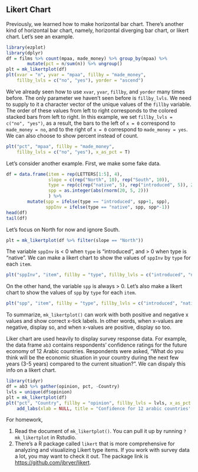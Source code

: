 ## Likert Chart

Previously, we learned how to make horizontal bar chart. There's another kind of
horizontal bar chart, namely, horizontal diverging bar chart, or likert chart. 
Let's see an example.
```r
library(ezplot)
library(dplyr)
df = films %>% count(mpaa, made_money) %>% group_by(mpaa) %>%
        mutate(pct = n/sum(n)) %>% ungroup()
plt = mk_likertplot(df)
plt(xvar = "n", yvar = "mpaa", fillby = "made_money", 
    fillby_lvls = c("no", "yes"), yorder = "ascend")
```

We've already seen how to use `xvar`, `yvar`, `fillby`, and `yorder` many times 
before. The only parameter we haven't seen before is `fillby_lvls`. We need to 
supply to it a character vector of the unique values of the `fillby` variable.
The order of these values from left to right corresponds to the colored stacked
bars from left to right. In this example, we set `fillby_lvls = c("no", "yes")`,
as a result, the bars to the left of `x = 0` correspond to `made_money = no`, 
and to the right of `x = 0` correspond to `made_money = yes`. We can also choose 
to show percent instead of count.
```r
plt("pct", "mpaa", fillby = "made_money", 
    fillby_lvls = c("no", "yes"), x_as_pct = T)
```


Let's consider another example. First, we make some fake data.
```r
df = data.frame(item = rep(LETTERS[1:5], 4),
                slope = c(rep("North", 10), rep("South", 10)),
                type = rep(c(rep("native", 5), rep("introduced", 5)), 2),
                spp = as.integer(abs(rnorm(20, 5, 2)))
                ) %>% 
        mutate(spp = ifelse(type == "introduced", spp+1, spp),
               sppInv = ifelse(type == "native", spp, spp*-1))
head(df)
tail(df)
```

Let's focus on North for now and ignore South. 
```r
plt = mk_likertplot(df %>% filter(slope == "North"))
```

The variable `sppInv` is < 0 when `type` is "introduced", and > 0 when type is 
"native". We can make a likert chart to show the values of `sppInv` by `type` for
each `item`.
```r
plt("sppInv", "item", fillby = "type", fillby_lvls = c("introduced", "native"))
```

On the other hand, the variable `spp` is always > 0. Let's also make a likert 
chart to show the values of `spp` by `type` for each `item`.
```r
plt("spp", "item", fillby = "type", fillby_lvls = c("introduced", "native"))
```

To summarize, `mk_likertplot()` can work with both positive and negative x values
and show correct x-tick labels. In other words, when x-values are negative, 
display so, and when x-values are positive, display so too. 

Liker chart are used heavily to display survey response data. For example, 
the data frame `ab3` contains respondents' confidence ratings for the 
future economy of 12 Arabic countries. Respondents were asked, 
"What do you think will be the economic situation in 
your country during the next few years (3-5 years) compared to the current 
situation?". We can dispaly this info on a likert chart. 
```r
library(tidyr)
df = ab3 %>% gather(opinion, pct, -Country)
lvls = unique(df$opinion)
plt = mk_likertplot(df)
plt("pct", "Country", fillby = "opinion", fillby_lvls = lvls, x_as_pct = T) %>%
    add_labs(xlab = NULL, title = "Confidence for 12 arabic countries' economy")
```


For homework,

1. Read the document of `mk_likertplot()`. You can pull it up by running 
`?mk_likertplot` in Rstudio. 
2. There's a R package called `likert` that is more comprehensive for analyzing
and visualizing Likert type items. If you work with survey data a lot, you may
want to check it out. The package link is [https://github.com/jbryer/likert](https://github.com/jbryer/likert).
